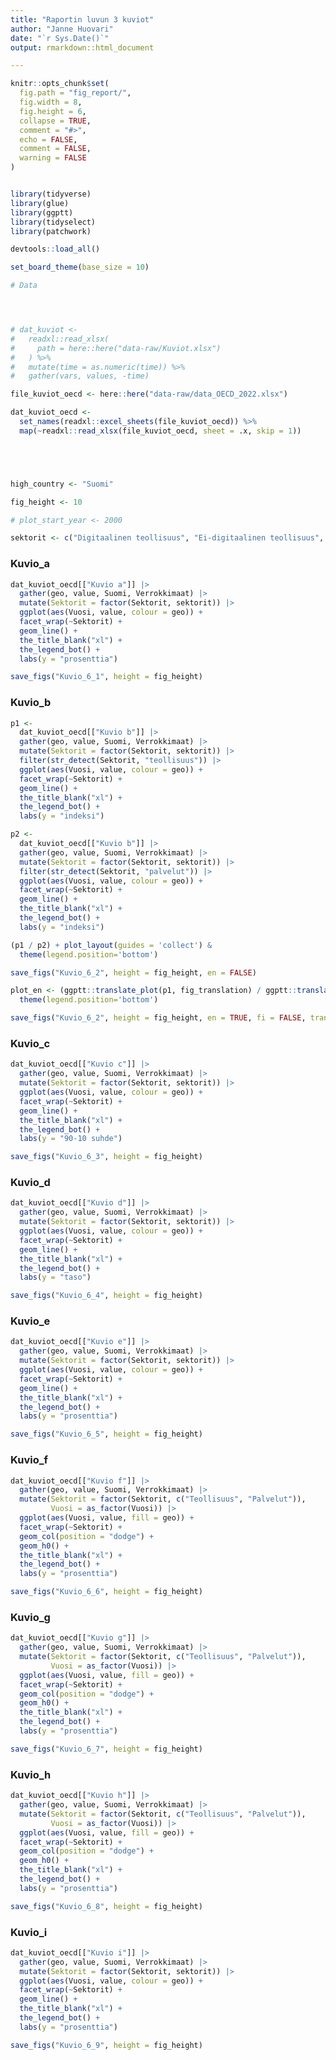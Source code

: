 ```yaml
---
title: "Raportin luvun 3 kuviot"
author: "Janne Huovari"
date: "`r Sys.Date()`"
output: rmarkdown::html_document

---
```


```r
knitr::opts_chunk$set(
  fig.path = "fig_report/",
  fig.width = 8,
  fig.height = 6,
  collapse = TRUE,
  comment = "#>", 
  echo = FALSE, 
  comment = FALSE, 
  warning = FALSE
)


library(tidyverse)
library(glue)
library(ggptt)
library(tidyselect)
library(patchwork)

devtools::load_all()

set_board_theme(base_size = 10)

# Data




# dat_kuviot <- 
#   readxl::read_xlsx(
#     path = here::here("data-raw/Kuviot.xlsx")
#   ) %>% 
#   mutate(time = as.numeric(time)) %>% 
#   gather(vars, values, -time)

file_kuviot_oecd <- here::here("data-raw/data_OECD_2022.xlsx")

dat_kuviot_oecd <- 
  set_names(readxl::excel_sheets(file_kuviot_oecd)) %>% 
  map(~readxl::read_xlsx(file_kuviot_oecd, sheet = .x, skip = 1))  





high_country <- "Suomi"

fig_height <- 10

# plot_start_year <- 2000

sektorit <- c("Digitaalinen teollisuus", "Ei-digitaalinen teollisuus", "Digitaaliset palvelut", "Ei-digitaaliset palvelut")

```

### Kuvio_a

```r

dat_kuviot_oecd[["Kuvio a"]] |> 
  gather(geo, value, Suomi, Verrokkimaat) |> 
  mutate(Sektorit = factor(Sektorit, sektorit)) |> 
  ggplot(aes(Vuosi, value, colour = geo)) +
  facet_wrap(~Sektorit) +
  geom_line() +
  the_title_blank("xl") +
  the_legend_bot() +
  labs(y = "prosenttia")

save_figs("Kuvio_6_1", height = fig_height)

```

### Kuvio_b

```r

p1 <- 
  dat_kuviot_oecd[["Kuvio b"]] |> 
  gather(geo, value, Suomi, Verrokkimaat) |> 
  mutate(Sektorit = factor(Sektorit, sektorit)) |> 
  filter(str_detect(Sektorit, "teollisuus")) |> 
  ggplot(aes(Vuosi, value, colour = geo)) +
  facet_wrap(~Sektorit) +
  geom_line() +
  the_title_blank("xl") +
  the_legend_bot() +
  labs(y = "indeksi")

p2 <- 
  dat_kuviot_oecd[["Kuvio b"]] |> 
  gather(geo, value, Suomi, Verrokkimaat) |> 
  mutate(Sektorit = factor(Sektorit, sektorit)) |> 
  filter(str_detect(Sektorit, "palvelut")) |> 
  ggplot(aes(Vuosi, value, colour = geo)) +
  facet_wrap(~Sektorit) +
  geom_line() +
  the_title_blank("xl") +
  the_legend_bot() +
  labs(y = "indeksi")

(p1 / p2) + plot_layout(guides = 'collect') &
  theme(legend.position='bottom')

save_figs("Kuvio_6_2", height = fig_height, en = FALSE)

plot_en <- (ggptt::translate_plot(p1, fig_translation) / ggptt::translate_plot(p2, fig_translation)) + plot_layout(guides = 'collect') &
  theme(legend.position='bottom')

save_figs("Kuvio_6_2", height = fig_height, en = TRUE, fi = FALSE, translated = TRUE)

```

### Kuvio_c

```r

dat_kuviot_oecd[["Kuvio c"]] |> 
  gather(geo, value, Suomi, Verrokkimaat) |> 
  mutate(Sektorit = factor(Sektorit, sektorit)) |> 
  ggplot(aes(Vuosi, value, colour = geo)) +
  facet_wrap(~Sektorit) +
  geom_line() +
  the_title_blank("xl") +
  the_legend_bot() +
  labs(y = "90-10 suhde")

save_figs("Kuvio_6_3", height = fig_height)

```

### Kuvio_d

```r

dat_kuviot_oecd[["Kuvio d"]] |> 
  gather(geo, value, Suomi, Verrokkimaat) |> 
  mutate(Sektorit = factor(Sektorit, sektorit)) |> 
  ggplot(aes(Vuosi, value, colour = geo)) +
  facet_wrap(~Sektorit) +
  geom_line() +
  the_title_blank("xl") +
  the_legend_bot() +
  labs(y = "taso")

save_figs("Kuvio_6_4", height = fig_height)

```

### Kuvio_e

```r

dat_kuviot_oecd[["Kuvio e"]] |> 
  gather(geo, value, Suomi, Verrokkimaat) |> 
  mutate(Sektorit = factor(Sektorit, sektorit)) |> 
  ggplot(aes(Vuosi, value, colour = geo)) +
  facet_wrap(~Sektorit) +
  geom_line() +
  the_title_blank("xl") +
  the_legend_bot() +
  labs(y = "prosenttia")

save_figs("Kuvio_6_5", height = fig_height)

```

### Kuvio_f

```r

dat_kuviot_oecd[["Kuvio f"]] |> 
  gather(geo, value, Suomi, Verrokkimaat) |> 
  mutate(Sektorit = factor(Sektorit, c("Teollisuus", "Palvelut")),
         Vuosi = as_factor(Vuosi)) |>
  ggplot(aes(Vuosi, value, fill = geo)) +
  facet_wrap(~Sektorit) +
  geom_col(position = "dodge") +
  geom_h0() +
  the_title_blank("xl") +
  the_legend_bot() +
  labs(y = "prosenttia")

save_figs("Kuvio_6_6", height = fig_height)

```

### Kuvio_g

```r

dat_kuviot_oecd[["Kuvio g"]] |> 
  gather(geo, value, Suomi, Verrokkimaat) |> 
  mutate(Sektorit = factor(Sektorit, c("Teollisuus", "Palvelut")),
         Vuosi = as_factor(Vuosi)) |>
  ggplot(aes(Vuosi, value, fill = geo)) +
  facet_wrap(~Sektorit) +
  geom_col(position = "dodge") +
  geom_h0() +
  the_title_blank("xl") +
  the_legend_bot() +
  labs(y = "prosenttia")

save_figs("Kuvio_6_7", height = fig_height)

```

### Kuvio_h

```r

dat_kuviot_oecd[["Kuvio h"]] |> 
  gather(geo, value, Suomi, Verrokkimaat) |> 
  mutate(Sektorit = factor(Sektorit, c("Teollisuus", "Palvelut")),
         Vuosi = as_factor(Vuosi)) |>
  ggplot(aes(Vuosi, value, fill = geo)) +
  facet_wrap(~Sektorit) +
  geom_col(position = "dodge") +
  geom_h0() +
  the_title_blank("xl") +
  the_legend_bot() +
  labs(y = "prosenttia")

save_figs("Kuvio_6_8", height = fig_height)

```

### Kuvio_i

```r

dat_kuviot_oecd[["Kuvio i"]] |> 
  gather(geo, value, Suomi, Verrokkimaat) |> 
  mutate(Sektorit = factor(Sektorit, sektorit)) |>
  ggplot(aes(Vuosi, value, colour = geo)) +
  facet_wrap(~Sektorit) +
  geom_line() +
  the_title_blank("xl") +
  the_legend_bot() +
  labs(y = "prosenttia")

save_figs("Kuvio_6_9", height = fig_height)

```
